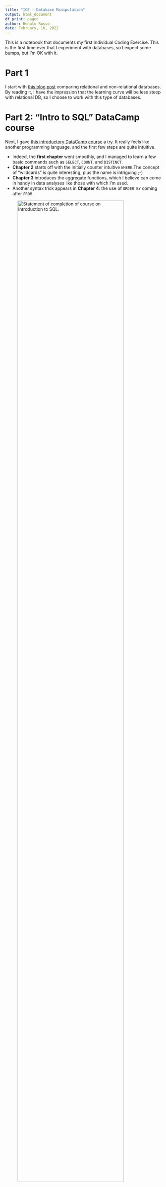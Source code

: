 ```yaml
---
title: "ICE - Database Manipulation"
output: html_document
df_print: paged
author: Renato Russo
date: February, 10, 2022
---
```


This is a notebook that documents my first Individual Coding Exercise. This is the first time ever that I experiment with databases, so I expect some bumps, but I'm OK with it.

# Part 1
I start  with [this blog post](https://www.pluralsight.com/blog/software-development/relational-vs-non-relational-databases) comparing relational and non-relational databases. By reading it, I have the impression that the learning curve will be less steep with relational DB, so I choose to work with this type of databases.

# Part 2: "Intro to SQL" DataCamp course
Next, I gave [this introductory DataCamp course](https://www.datacamp.com/courses/introduction-to-sql) a try. It really feels like another programming language, and the first few steps are quite intuitive.

- Indeed, the **first chapter** went smoothly, and I managed to learn a few basic commands such as `SELECT`, `COUNT`, and `DISTINCT`.
- **Chapter 2** starts off with the initially counter intuitive `WHERE`.The concept of "wildcards" is quite interesting, plus the name is intriguing ;-)
- **Chapter 3** introduces the aggregate functions, which I believe can come in handy in data analyses like those with which I'm used.
- Another syntax trick appears in **Chapter 4**: the use of `ORDER BY` coming after `FROM`

![Statement of completion of course on Introduction to SQL.](images/INTROSQL-RussoRenato.png){width=90%}

In general, undertaking this first part of the assignment was easy, although I feel I made a mistake in terms of my learning: because I had a chunk of time available and was eager to understand the basics of SQL, I took the whole DataCamp course all at once, instead of practicing a consistently across a few days. I tend to prefer the latter approach, because I feel I consolidate knowledge better that way. Let's wait and see.

# Part 3: creating and writing to an AWS Database
Following the instructions in [this tutorial](https://www.youtube.com/watch?v=JnADtoprFMM), it was easy to create the database, although it seems that every step is a little risky, because the interface and set up feel a little "black-box-y."


```r
# Loading the libraries needed to manage the DB in R
library(DBI)
library(RMySQL)

# Storing credentials in variables
host <- "database-2.cluster-chhrqrpvglpz.us-east-1.rds.amazonaws.com"
port <- 3306
dbname <- "hudk4051"
user <- "renatorusso"
```
```r
password <- ""
```
```r

# Connecting to the database
my_db <- dbConnect(MySQL(), user = user, password = password, dbname = dbname, host = host, port = port)

# The first time that I "call" the database, the following 3 lines return empty values, obviously
my_db
summary(my_db)
dbListTables(my_db)

#Loading data--for this exercise, I'm using data from Jolley et al (2021)[1] on beliefs in conspiracy theories. They made the results
# available through the [Open Science Framework](https://osf.io/7f3qc/)
ACBQ_data <- readxl::read_xlsx("ACBQ/Data_ACBQ.xlsx")

# Writing data to the DB using the DBI package. The line below is commented because I can't write the same file twice to the database using that
# function
# dbWriteTable(my_db,"ACBQ_data", ACBQ_data)

# Checking if the data has been written to the DB.
dbListTables(my_db)

# Read table in the 
head(dbReadTable(my_db, "ACBQ_data"))

# Selecting columns
dbGetQuery(my_db, "SELECT ACBQ1 FROM ACBQ_data WHERE gender = '1' LIMIT 10")

# Combining aggregate functions with WHERE
dbGetQuery(my_db, "SELECT ABCQ FROM ACBQ_data WHERE RealworldCT > 3 LIMIT 10")


# [1] Jolley, D., Douglas, K., M, Skipper,Y,Thomas, E., &Cookson, D.(2021). Measuring adolescents’ beliefs in conspiracy theories: Development and validation of the Adolescent Conspiracy Beliefs Questionnaire (ACBQ). British Journal of Developmental Psychology.

```



